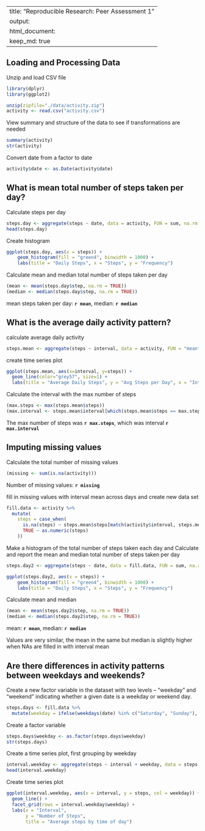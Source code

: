   
---
title: "Reproducible Research: Peer Assessment 1"
output: 
  html_document:
    keep_md: true
---

## Loading and Processing Data

Unzip and load CSV file 

```{r}

library(dplyr)
library(ggplot2)

unzip(zipfile="./data/activity.zip")
activity <- read.csv("activity.csv")

```

View summary and structure of the data to see if transformations are needed

```{r}

summary(activity)
str(activity)

```

Convert date from a factor to date

```{r}
activity$date <- as.Date(activity$date)
```


## What is mean total number of steps taken per day?

Calculate steps per day

```{r}
steps.day <- aggregate(steps ~ date, data = activity, FUN = sum, na.rm = TRUE)
head(steps.day)
```

Create histogram 

```{r}
ggplot(steps.day, aes(x = steps)) +
    geom_histogram(fill = "green4", binwidth = 1000) +
    labs(title = "Daily Steps", x = "Steps", y = "Frequency")
```

Calculate mean and median total number of steps taken per day

```{r}
(mean <- mean(steps.day$step, na.rm = TRUE))
(median <- median(steps.day$step, na.rm = TRUE))

```

mean steps taken per day: **`r mean`**, median: **`r median`**

## What is the average daily activity pattern?

calculate average daily activity

```{r}
steps.mean <- aggregate(steps ~ interval, data = activity, FUN = "mean", na.rm = TRUE)

```

create time series plot

```{r}
ggplot(steps.mean, aes(x=interval, y=steps)) +
  geom_line(color="grey57", size=1) + 
  labs(title = "Average Daily Steps", y = "Avg Steps per Day", x = "Interval")

```

Calculate the interval with the max number of steps

```{r}
(max.steps <- max(steps.mean$steps))
(max.interval <- steps.mean$interval[which(steps.mean$steps == max.steps)])
```

The max number of steps was **`r max.steps`**, which was interval **`r max.interval`**

## Imputing missing values

Calculate the total number of missing values
```{r}
(missing <- sum(is.na(activity)))
```

Number of missing values: **`r missing`**

fill in missing values with interval mean across days and create new data set 

```{r}
fill.data <- activity %>%
  mutate(
    steps = case_when(
      is.na(steps) ~ steps.mean$steps[match(activity$interval, steps.mean$interval)],      
      TRUE ~ as.numeric(steps)
    ))
```

Make a histogram of the total number of steps taken each day and Calculate and report the mean and median total number of steps taken per day

```{r}
steps.day2 <- aggregate(steps ~ date, data = fill.data, FUN = sum, na.rm = TRUE)

ggplot(steps.day2, aes(x = steps)) +
    geom_histogram(fill = "green4", binwidth = 1000) +
    labs(title = "Daily Steps", x = "Steps", y = "Frequency")
```

Calculate mean and median

```{r}
(mean <- mean(steps.day2$step, na.rm = TRUE))
(median <- median(steps.day2$step, na.rm = TRUE))

```

mean: **`r mean`**, median: **`r median`**

Values are very similar, the mean in the same but median is slightly higher when NAs are filled in with interval mean 

## Are there differences in activity patterns between weekdays and weekends?

Create a new factor variable in the dataset with two levels – “weekday” and “weekend” indicating whether a given date is a weekday or weekend day.

```{r}
steps.days <- fill.data %>%
  mutate(weekday = ifelse(weekdays(date) %in% c("Saturday", "Sunday"), "Weekend", "Weekday" ))
```

Create a factor variable

```{r}
steps.days$weekday <- as.factor(steps.days$weekday)
str(steps.days)
```

Create a time series plot, first grouping by weekday

```{r}
interval.weekday <- aggregate(steps ~ interval + weekday, data = steps.days, FUN = "mean", na.rm = TRUE)
head(interval.weekday)
```

Create time series plot 

```{r}
ggplot(interval.weekday, aes(x = interval, y = steps, col = weekday)) + 
  geom_line() +
  facet_grid(rows = interval.weekday$weekday) + 
  labs(x = "Interval", 
       y = "Number of Steps", 
       title = "Average steps by time of day")
```



